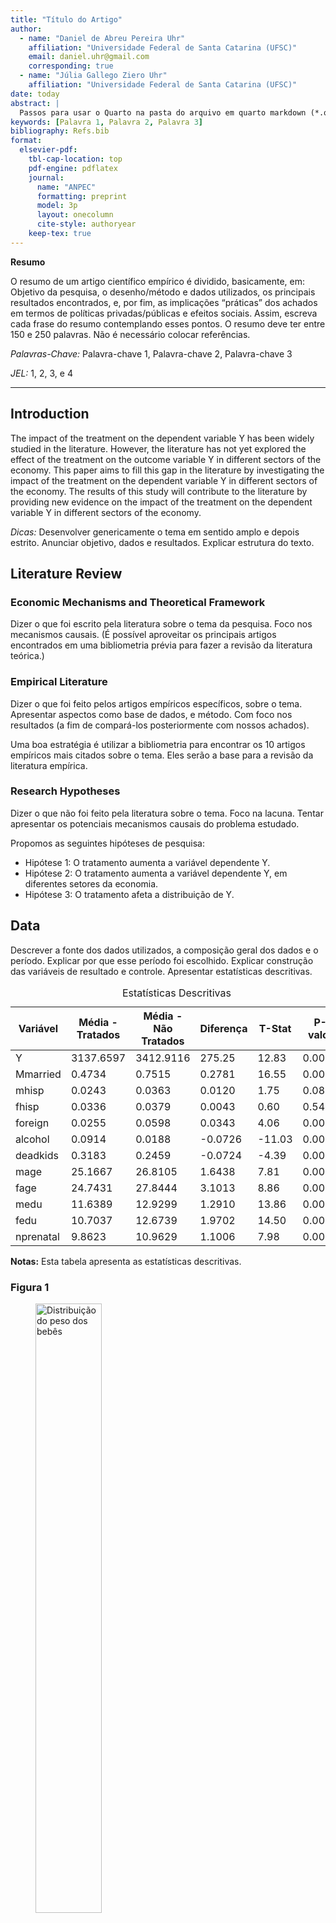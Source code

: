 ---
title: "Título do Artigo"
author:
  - name: "Daniel de Abreu Pereira Uhr"
    affiliation: "Universidade Federal de Santa Catarina (UFSC)"
    email: daniel.uhr@gmail.com
    corresponding: true
  - name: "Júlia Gallego Ziero Uhr"
    affiliation: "Universidade Federal de Santa Catarina (UFSC)"
date: today
abstract: |
  Passos para usar o Quarto na pasta do arquivo em quarto markdown (*.qmd), salvar junto (i) arquivo de referências *.bib, (ii) arquivos de imagens e (iii) arquivo de modelo de citação da revista (por exemplo, Elsevier). Depois disso, (a) definiar no terminal o caminho para a pasta onde esta o arquivo quarto markdown, (ii) dar o comando para "instalar" na pasta os arquivos de preparação para renderização no formato da revista, e (iii) renderizar.
keywords: [Palavra 1, Palavra 2, Palavra 3]
bibliography: Refs.bib
format:
  elsevier-pdf:
    tbl-cap-location: top
    pdf-engine: pdflatex
    journal:
      name: "ANPEC"
      formatting: preprint
      model: 3p
      layout: onecolumn
      cite-style: authoryear
    keep-tex: true
---

**Resumo**

O resumo de um artigo científico empírico é dividido, basicamente, em: Objetivo da pesquisa, o desenho/método e dados utilizados, os principais resultados encontrados, e, por fim, as implicações "práticas" dos achados em termos de políticas privadas/públicas e efeitos sociais. Assim, escreva cada frase do resumo contemplando esses pontos. O resumo deve ter entre 150 e 250 palavras. Não é necessário colocar referências.

*Palavras-Chave:* Palavra-chave 1, Palavra-chave 2, Palavra-chave 3

*JEL:* 1, 2, 3, e 4

---

## Introduction

The impact of the treatment on the dependent variable Y has been widely studied in the literature. However, the literature has not yet explored the effect of the treatment on the outcome variable Y in different sectors of the economy. This paper aims to fill this gap in the literature by investigating the impact of the treatment on the dependent variable Y in different sectors of the economy. The results of this study will contribute to the literature by providing new evidence on the impact of the treatment on the dependent variable Y in different sectors of the economy.

*Dicas:* Desenvolver genericamente o tema em sentido amplo e depois estrito. Anunciar objetivo, dados e resultados. Explicar estrutura do texto.

## Literature Review

### Economic Mechanisms and Theoretical Framework

Dizer o que foi escrito pela literatura sobre o tema da pesquisa. Foco nos mecanismos causais. (É possível aproveitar os principais artigos encontrados em uma bibliometria prévia para fazer a revisão da literatura teórica.)

### Empirical Literature

Dizer o que foi feito pelos artigos empíricos específicos, sobre o tema. Apresentar aspectos como base de dados, e método. Com foco nos resultados (a fim de compará-los posteriormente com nossos achados).

Uma boa estratégia é utilizar a bibliometria para encontrar os 10 artigos empíricos mais citados sobre o tema. Eles serão a base para a revisão da literatura empírica.

### Research Hypotheses

Dizer o que não foi feito pela literatura sobre o tema. Foco na lacuna. Tentar apresentar os potenciais mecanismos causais do problema estudado.

Propomos as seguintes hipóteses de pesquisa:

* Hipótese 1: O tratamento aumenta a variável dependente Y.
* Hipótese 2: O tratamento aumenta a variável dependente Y, em diferentes setores da economia.
* Hipótese 3: O tratamento afeta a distribuição de Y.

## Data

Descrever a fonte dos dados utilizados, a composição geral dos dados e o período. Explicar por que esse período foi escolhido. Explicar construção das variáveis de resultado e controle. Apresentar estatísticas descritivas.

Table: Estatísticas Descritivas

| Variável  | Média - Tratados | Média - Não Tratados | Diferença | T-Stat | P-valor |
| --------- | ---------------- | -------------------- | --------- | ------ | ------- |
| Y         | 3137.6597        | 3412.9116            | 275.25    | 12.83  | 0.0000  |
| Mmarried  | 0.4734           | 0.7515               | 0.2781    | 16.55  | 0.0000  |
| mhisp     | 0.0243           | 0.0363               | 0.0120    | 1.75   | 0.0804  |
| fhisp     | 0.0336           | 0.0379               | 0.0043    | 0.60   | 0.5475  |
| foreign   | 0.0255           | 0.0598               | 0.0343    | 4.06   | 0.0001  |
| alcohol   | 0.0914           | 0.0188               | -0.0726   | -11.03 | 0.0000  |
| deadkids  | 0.3183           | 0.2459               | -0.0724   | -4.39  | 0.0000  |
| mage      | 25.1667          | 26.8105              | 1.6438    | 7.81   | 0.0000  |
| fage      | 24.7431          | 27.8444              | 3.1013    | 8.86   | 0.0000  |
| medu      | 11.6389          | 12.9299              | 1.2910    | 13.86  | 0.0000  |
| fedu      | 10.7037          | 12.6739              | 1.9702    | 14.50  | 0.0000  |
| nprenatal | 9.8623           | 10.9629              | 1.1006    | 7.98   | 0.0000  |

**Notas:** Esta tabela apresenta as estatísticas descritivas.

### Figura 1

![Distribuição do peso dos bebês](Fig.png){#fig-distribution width="50%"}

## Method

A relação pode ser representada pelas equações:

$$
Y = \alpha + \beta T + \gamma X + \epsilon
$$

$$
T = \alpha + \beta Z + \gamma X + \epsilon
$$

Explicar as variáveis, hipótese de identificação, fontes de viés e justificativa da estratégia.

## Results

Table: Tabela de Resultados

| Modelo         | Efeito    | Erro-Padrão | T-test | P-valor | N    | R² Ajustado |
| -------------- | --------- | ----------- | ------ | ------- | ---- | ----------- |
| Treated-Model1 | -275.2519 | 21.4528     | -12.83 | 0.0000  | 4642 | 0.0341      |
| Treated-Model2 | -218.1870 | 22.0917     | -9.88  | 0.0000  | 4642 | 0.0544      |
| Treated-Model3 | -203.0297 | 22.0547     | -9.21  | 0.0000  | 4642 | 0.0870      |

**Notas:** Resultados estimados com variáveis de controle.

## Robustness Analysis

Apresentar placebo, métodos alternativos, diferentes amostras. Cada parágrafo descreve uma análise de robustez e seus resultados.

## Discussion and Cost and Benefit Analysis

### Discussion

Interpretar os resultados, relacionar com mecanismos econômicos e literatura. Explicar divergências com estudos anteriores. Explorar o contexto econômico.

Table: Cost and Benefit Analysis

| Política | Custo (R\$) | Juros (10%) | Produção | Insumos  | Receita |
| -------- | ----------- | ----------- | -------- | -------- | ------- |
| A        | 20 milhões  | 2 milhões   | 5 MW     | 576 mil  | 3,36 mi |
| B        | 200 milhões | 20 milhões  | 50 MW    | 5,76 mi  | 33,6 mi |
| C        | 400 milhões | 40 milhões  | 100 MW   | 11,52 mi | 67,2 mi |
| D        | 2 bilhões   | 200 milhões | 500 MW   | 57,6 mi  | 336 mi  |



## Final Remarks

Reafirmar os principais resultados e sua relevância teórica e prática. Discutir limitações da pesquisa e possibilidades futuras. Concluir destacando a contribuição científica e as implicações políticas/sociais dos achados.

## Referências

As citações devem estar no formato Este método foi proposto por @hadash2018estimate.

